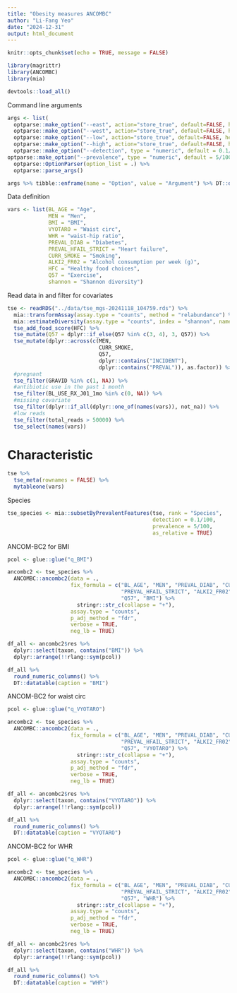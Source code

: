 ```yaml
---
title: "Obesity measures ANCOMBC"
author: "Li-Fang Yeo"
date: "2024-12-31"
output: html_document
---
```


```r
knitr::opts_chunk$set(echo = TRUE, message = FALSE)
```
```r
library(magrittr)
library(ANCOMBC)
library(mia)
```
```r
devtools::load_all()
```
Command line arguments
```r
args <- list(
  optparse::make_option("--east", action="store_true", default=FALSE, help="Exclude Eastern Finland subpopulation [default \"%default\"]"),
  optparse::make_option("--west", action="store_true", default=FALSE, help="Exclude Eastern Finland subpopulation [default \"%default\"]"),
  optparse::make_option("--low", action="store_true", default=FALSE, help="Exclude low GFR [default \"%default\"]"),
  optparse::make_option("--high", action="store_true", default=FALSE, help="Exclude high GFR [default \"%default\"]"),
  optparse::make_option("--detection", type = "numeric", default = 0.1/100, help = "Detection limit [default %default]"),
optparse::make_option("--prevalence", type = "numeric", default = 5/100, help = "Prevalence limit [default %default]")) %>% 
  optparse::OptionParser(option_list = .) %>%
  optparse::parse_args()
```
```r
args %>% tibble::enframe(name = "Option", value = "Argument") %>% DT::datatable()
```
Data definition
```r
vars <- list(BL_AGE = "Age",
             MEN = "Men",
             BMI = "BMI",
             VYOTARO = "Waist circ",
             WHR = "waist-hip ratio",
             PREVAL_DIAB = "Diabetes",
             PREVAL_HFAIL_STRICT = "Heart failure",
             CURR_SMOKE = "Smoking",
             ALKI2_FR02 = "Alcohol consumption per week (g)",
             HFC = "Healthy food choices",
             Q57 = "Exercise",
             shannon = "Shannon diversity")
```
Read data in and filter for covariates
```r
tse <- readRDS("../data/tse_mgs-20241118_104759.rds") %>%
  mia::transformAssay(assay.type = "counts", method = "relabundance") %>% 
  mia::estimateDiversity(assay.type = "counts", index = "shannon", name = "shannon") %>%
  tse_add_food_score(HFC) %>%
  tse_mutate(Q57 = dplyr::if_else(Q57 %in% c(3, 4), 3, Q57)) %>%
  tse_mutate(dplyr::across(c(MEN,
                             CURR_SMOKE,
                             Q57,
                             dplyr::contains("INCIDENT"),
                             dplyr::contains("PREVAL")), as.factor)) %>% 
  #pregnant
  tse_filter(GRAVID %in% c(1, NA)) %>%
  #antibiotic use in the past 1 month
  tse_filter(BL_USE_RX_J01_1mo %in% c(0, NA)) %>%
  #missing covariate
  tse_filter(dplyr::if_all(dplyr::one_of(names(vars)), not_na)) %>%
  #low reads
  tse_filter(total_reads > 50000) %>%
  tse_select(names(vars))
```
# Characteristic
```r
tse %>%
  tse_meta(rownames = FALSE) %>%
  mytableone(vars)
```
Species
```r
tse_species <- mia::subsetByPrevalentFeatures(tse, rank = "Species",
                                              detection = 0.1/100,
                                              prevalence = 5/100,
                                              as_relative = TRUE)
```
ANCOM-BC2 for BMI
```r
pcol <- glue::glue("q_BMI")
```
```r
ancombc2 <- tse_species %>%
  ANCOMBC::ancombc2(data = .,
                    fix_formula = c("BL_AGE", "MEN", "PREVAL_DIAB", "CURR_SMOKE",
                                    "PREVAL_HFAIL_STRICT", "ALKI2_FR02", "HFC",
                                    "Q57", "BMI") %>%
                      stringr::str_c(collapse = "+"),
                    assay.type = "counts",
                    p_adj_method = "fdr",
                    verbose = TRUE,
                    neg_lb = TRUE)
```
```r
df_all <- ancombc2$res %>%
  dplyr::select(taxon, contains("BMI")) %>%
  dplyr::arrange(!!rlang::sym(pcol))
```

```r
df_all %>%
  round_numeric_columns() %>% 
  DT::datatable(caption = "BMI")
```
ANCOM-BC2 for waist circ
```r
pcol <- glue::glue("q_VYOTARO")
```
```r
ancombc2 <- tse_species %>%
  ANCOMBC::ancombc2(data = .,
                    fix_formula = c("BL_AGE", "MEN", "PREVAL_DIAB", "CURR_SMOKE",
                                    "PREVAL_HFAIL_STRICT", "ALKI2_FR02", "HFC",
                                    "Q57", "VYOTARO") %>%
                      stringr::str_c(collapse = "+"),
                    assay.type = "counts",
                    p_adj_method = "fdr",
                    verbose = TRUE,
                    neg_lb = TRUE)
```
```r
df_all <- ancombc2$res %>%
  dplyr::select(taxon, contains("VYOTARO")) %>%
  dplyr::arrange(!!rlang::sym(pcol))
```

```r
df_all %>%
  round_numeric_columns() %>% 
  DT::datatable(caption = "VYOTARO")
```
ANCOM-BC2 for WHR
```r
pcol <- glue::glue("q_WHR")
```
```r
ancombc2 <- tse_species %>%
  ANCOMBC::ancombc2(data = .,
                    fix_formula = c("BL_AGE", "MEN", "PREVAL_DIAB", "CURR_SMOKE",
                                    "PREVAL_HFAIL_STRICT", "ALKI2_FR02", "HFC",
                                    "Q57", "WHR") %>%
                      stringr::str_c(collapse = "+"),
                    assay.type = "counts",
                    p_adj_method = "fdr",
                    verbose = TRUE,
                    neg_lb = TRUE)
```
```r
df_all <- ancombc2$res %>%
  dplyr::select(taxon, contains("WHR")) %>%
  dplyr::arrange(!!rlang::sym(pcol))
```

```r
df_all %>%
  round_numeric_columns() %>% 
  DT::datatable(caption = "WHR")
```
